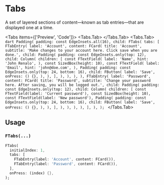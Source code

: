 
# Tabs
A set of layered sections of content—known as tab entries—that are displayed one at a time.

<Tabs items={['Preview', 'Code']}>
  <Tabs.Tab>
    <Widget name='tabs' query={{}} height={500}/>
  </Tabs.Tab>
  <Tabs.Tab>
    ```dart
    Padding(
      padding: const EdgeInsets.all(16),
      child: FTabs(
        tabs: [
          FTabEntry(
            label: 'Account',
            content: FCard(
              title: 'Account',
              subtitle: 'Make changes to your account here. Click save when you are done.',
              child: Padding(
                padding: const EdgeInsets.only(top: 12),
                child: Column(
                  children: [
                    const FTextField(
                      label: 'Name',
                      hint: 'John Renalo',
                    ),
                    const SizedBox(height: 10),
                    const FTextField(
                      label: 'Email',
                      hint: 'john@doe.com',
                    ),
                    Padding(
                      padding: const EdgeInsets.only(top: 24, bottom: 16),
                      child: FButton(
                        label: 'Save',
                        onPress: () {},
                      ),
                    ),
                  ],
                ),
              ),
            ),
          ),
          FTabEntry(
            label: 'Password',
            content: FCard(
              title: 'Password',
              subtitle: 'Change your password here. After saving, you will be logged out.',
              child: Padding(
                padding: const EdgeInsets.only(top: 12),
                child: Column(
                  children: [
                    const FTextField(label: 'Current password'),
                    const SizedBox(height: 10),
                    const FTextField(label: 'New password'),
                    Padding(
                      padding: const EdgeInsets.only(top: 24, bottom: 16),
                      child: FButton(
                        label: 'Save',
                        onPress: () {},
                      ),
                    ),
                  ],
                ),
              ),
            ),
          ),
        ],
      ),
    );
    ```
  </Tabs.Tab>
</Tabs>

## Usage

### `FTabs(...)`

```dart
FTabs(
  initialIndex: 1,
  tabs: [
    FTabEntry(label: 'Account', content: FCard()),
    FTabEntry(label: 'Password', content: FCard()),
  ],
  onPress: (index) {},
);
```
